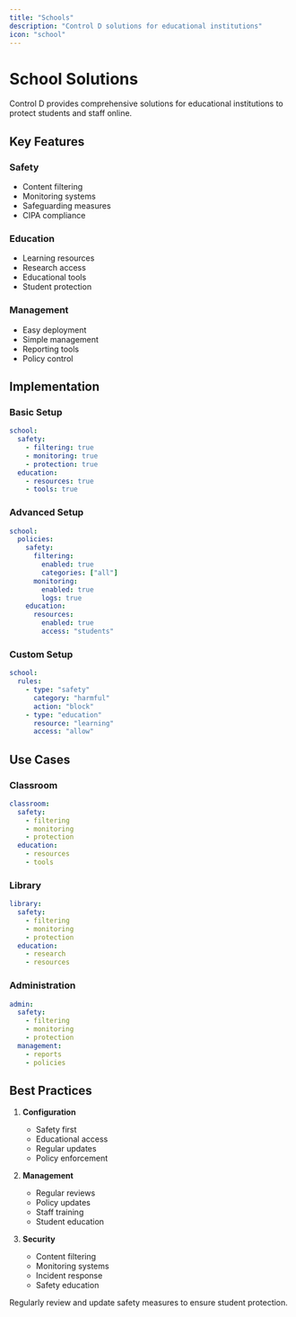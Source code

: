 ```yaml
---
title: "Schools"
description: "Control D solutions for educational institutions"
icon: "school"
---
```


# School Solutions

Control D provides comprehensive solutions for educational institutions to protect students and staff online.

## Key Features

### Safety
- Content filtering
- Monitoring systems
- Safeguarding measures
- CIPA compliance

### Education
- Learning resources
- Research access
- Educational tools
- Student protection

### Management
- Easy deployment
- Simple management
- Reporting tools
- Policy control

## Implementation

### Basic Setup
```yaml
school:
  safety:
    - filtering: true
    - monitoring: true
    - protection: true
  education:
    - resources: true
    - tools: true
```

### Advanced Setup
```yaml
school:
  policies:
    safety:
      filtering:
        enabled: true
        categories: ["all"]
      monitoring:
        enabled: true
        logs: true
    education:
      resources:
        enabled: true
        access: "students"
```

### Custom Setup
```yaml
school:
  rules:
    - type: "safety"
      category: "harmful"
      action: "block"
    - type: "education"
      resource: "learning"
      access: "allow"
```

## Use Cases

### Classroom
```yaml
classroom:
  safety:
    - filtering
    - monitoring
    - protection
  education:
    - resources
    - tools
```

### Library
```yaml
library:
  safety:
    - filtering
    - monitoring
    - protection
  education:
    - research
    - resources
```

### Administration
```yaml
admin:
  safety:
    - filtering
    - monitoring
    - protection
  management:
    - reports
    - policies
```

## Best Practices

1. **Configuration**
   - Safety first
   - Educational access
   - Regular updates
   - Policy enforcement

2. **Management**
   - Regular reviews
   - Policy updates
   - Staff training
   - Student education

3. **Security**
   - Content filtering
   - Monitoring systems
   - Incident response
   - Safety education

<Tip>
Regularly review and update safety measures to ensure student protection.
</Tip> 